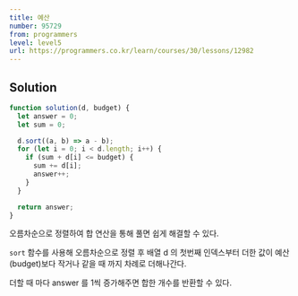 ```yaml
---
title: 예산
number: 95729
from: programmers
level: level5
url: https://programmers.co.kr/learn/courses/30/lessons/12982
---
```


## Solution

```js
function solution(d, budget) {
  let answer = 0;
  let sum = 0;

  d.sort((a, b) => a - b);
  for (let i = 0; i < d.length; i++) {
    if (sum + d[i] <= budget) {
      sum += d[i];
      answer++;
    }
  }

  return answer;
}
```

오름차순으로 정렬하여 합 연산을 통해 풀면 쉽게 해결할 수 있다.

`sort` 함수를 사용해 오름차순으로 정렬 후 배열 d 의 첫번째 인덱스부터 더한 값이 예산(budget)보다 작거나 같을 때 까지 차례로 더해나간다.

더할 때 마다 answer 를 1씩 증가해주면 합한 개수를 반환할 수 있다.

